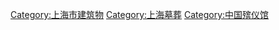 [[Category:上海市建筑物|Category:上海市建筑物]]
[[Category:上海墓葬|Category:上海墓葬]]
[[Category:中国殡仪馆|Category:中国殡仪馆]]